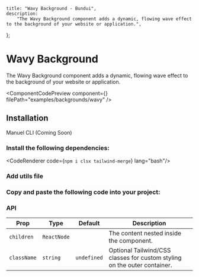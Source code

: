     title: "Wavy Background - Bundui",
    description:
        "The Wavy Background component adds a dynamic, flowing wave effect to the background of your website or application.",
};


# Wavy Background

The Wavy Background component adds a dynamic, flowing wave effect to the background of your website or application.

<ComponentCodePreview
    component={<WavyBackgroundExample/>}
    filePath="examples/backgrounds/wavy"
/>

## Installation

<Tabs defaultValue="manuel" className="w-[400px]">
    <TabsList>
        <TabsTrigger value="manuel">Manuel</TabsTrigger>
        <TabsTrigger disabled value="cli">CLI (Coming Soon)</TabsTrigger>
    </TabsList>
</Tabs>

### Install the following dependencies:

<CodeRenderer code={`npm i clsx tailwind-merge`} lang="bash"/>

### Add utils file

<CodeBlock filePath="lib/utils.ts" />

### Copy and paste the following code into your project:

<CodeBlock filePath="components/core/backgrounds/wavy.tsx" />

### API

| Prop      | Type        | Default     | Description                                      |
|-----------|-------------|-------------|--------------------------------------------------|
| `children` | `ReactNode` |             | The content nested inside the component.         |
| `className` | `string`   | `undefined` | Optional Tailwind/CSS classes for custom styling on the outer container.  |


